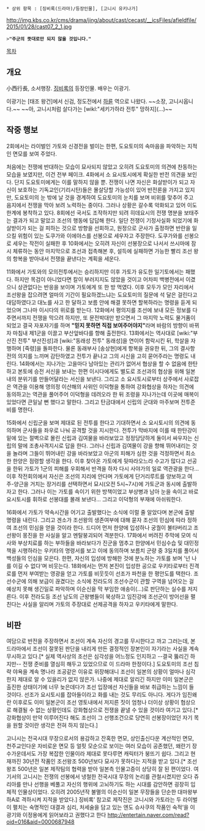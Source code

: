  * 상위 항목 : [징비록(드라마)/등장인물], [고니시 유키나가]

http://img.kbs.co.kr/cms/drama/jing/about/cast/cecast/__icsFiles/afieldfile/2015/01/28/cast07_2_1.jpg
 >'''"주군의 뜻대로만 되지 않을 것입니다."'''

[[목차]]

== 개요 ==
小西行長, 소서행장. [[징비록(드라마)|징비록]]의 등장인물. 배우는 이광기.

이광기는 [태조 왕건]에서 신검, 정도전에서 [[하륜(정도전)|하륜]] 역으로 나왔다. ~~소장, 고니시옵니다.~~ ~~아, 고니시처럼 살다가는 [wikl:"세키가하라 전투" 망하지](...)~~

== 작중 행보 ==
2회에서는 라이벌인 가토와 신경전을 벌이는 한편, 도요토미의 속마음을 파악하는 지적인 면모를 보여 주었다.

처음에는 전쟁에 반대하는 모습이 묘사되지 않았고 오히려 도요토미의 의견에 찬동하는 모습을 보였지만, 이건 전부 페이크. 4화에서 소 요시토시에게 확실한 반전 의견을 보인다. 단지 도요토미에게는 이를 말하지 않을 뿐. 전쟁이 나면 자신은 화살받이가 되고 자신이 보호하는 기독교인(기리시탄)들은 몰살당할 가능성이 있어 반전론을 가지고 있지만, 도요토미의 눈 밖에 날 것을 경계하여 도요토미의 눈치를 보며 비위를 맞추어 주고 음지에서 전쟁을 막아 보려 노력하는 중이다. 그러나 상황은 갈수록 악화되고 있어 이도 한계에 봉착하고 있다. 8회에선 국서도 조작하지만 되려 히데요시의 전쟁 명분을 보태주는 결과가 되고 말았고 조선의 행동에 답답해 한다. 일단 전쟁이 기정사실화 되었기에 화살받이가 되는 걸 피하는 것으로 방향을 선회하고, 원정으로 군사가 출정하면 반란을 일으킬 위험이 있는 도쿠가와 이에야스를 선봉으로 세우자고 주장한다. 도쿠가와를 선봉으로 세우는 작전이 실패한 후 10화에서는 오히려 자신이 선봉장으로 나서서 쓰시마에 잠시 체류하는 동안 마지막으로 조선과 접촉해본 후, 설득에 실패하면 가능한 빨리 조선 왕의 항복을 받아내서 전쟁을 끝낸다는 계획을 세운다. 

11화에서 가토와의 모의전투에서는 승리하지만 이후 가토가 유도한 일기토에서는 패했다. 하지만 목검이 아니었다면 칼이 부러지지도 않았을 것이고 어차피 백병전에서 이겼으니 상관없다는 반응을 보이며 가토에게 또 한 방 먹였다. 이후 모두가 모인 자리에서 조선왕을 잡으려면 얼마의 기간이 필요하겠느냐는 도요토미의 질문에 석 달은 걸린다고 대답하였다고 대노를 사고 한 달하고 보름 안에 해결 못하면 할복하라는 명령을 듣게 되었으며 그나마 이시다의 위로를 받는다. 12화에서 평의지를 조선에 보내 모든 정보를 다 주면서까지 전쟁을 막으려 하지만, 또 문전박대만 받으면서 그 마지막 노력도 물거품이 되었고 결국 자포자기를 하며 '''"믿지 못하면 직접 보여주어야지"'''라며 바람의 방향이 바뀌자 마침내 제1군을 이끌고 부산앞바다를 향해 출전한다. 13화에서는 역사대로 [wiki:"부산진 전투" 부산진성]과 [wiki:"동래성 전투" 동래성]을 연이어 함락시킨 뒤, 학살을 자행하며 [죽령]을 돌파한다. 물론 동래부사 [송상현]에게 항복을 권유한 뒤, 그의 결사항전의 의지를 느끼며 감탄하였고 전투가 끝나고 그의 시신을 고히 묻어주라는 명령도 내린다. 14화에서는 지나가는 고을마다 남아있는 관리가 없어서 협상을 할 수 없음에 한탄하고 본토에 승전 서신을 보내는 한편 이시다에게도 별도로 조선과의 협상을 위해 일본내의 분위기를 만들어달라는 서신을 보낸다. 그리고 소 요시토시로부터 상주에서 사로잡은 역관을 이용해 영의정 이산해의 사위인 이덕형을 통하여 강화협상을 하자는 의견에 동의하고는 역관을 풀어주어 이덕형을 데려오라 한 뒤 조령을 지나가는데 이곳에 매복이 있었다면 큰일날 뻔 했다고 말한다. 그리고 탄금대에서 신립의 군대와 마주보며 전투준비를 명한다. 

15화에서 신립군을 보며 제대로 된 전투를 한다고 기대하면서 소 요시토시의 의견에 동의하며 군사들을 좌우로 나눠 공격할 것을 지시한다. 전투가 막바지에 이를 때 한탄강이 밑에 있는 절벽으로 몰린 신립과 김여물을 바라보았고 정정당당하게 둘이서 싸우자는 신립의 말에 조총사격지시로 답을 한다. 그러나 신립과 김여물이 강을 향해 뛰어내리는 것을 놀라며 그들이 뛰어내린 강을 바라보았고 아군의 피해가 심한 것을 걱정하면서 최소한 한양은 점령할 생각을 한다. 이후 찾아온 가토에게 뒷따라오느라 수고가 많다고 선공을 한뒤 가토가 1군의 피해를 우회해서 반격을 하자 다시 사야가의 일로 역관광을 한다... 이후 작전회의에서 자신은 조선의 지리에 안다며 가토에게 단거리루트를 양보하고 여주-양근을 거치는 장거리를 선택하면서 묘시(오전 5시~7시)에 가토군과 동시에 출발하자고 한다. 그러나 이는 가토를 속이기 위한 방책이었고 부상병과 남아 눈을 속이고 바로 요시토시를 휘하로 선봉대를 몰래 보낸다... 그리고 이덕형의 부재에 아쉬워한다. 

16화에서 가토가 약속시간을 어기고 출발했다는 소식에 이럴 줄 알았다며 본군에 출발명령을 내린다. 그리고 겐소가 조선왕의 생존여부에 대해 묻자 조선의 민심에 따라 정하여 조선의 민심을 얻을 것이라 한다. 드디어 먼저 한양에 입성하나 궁궐이 불타버리고 조선왕이 몽진을 한 사실을 알고 멘탈붕괴되어 격분한다. 17화에서 버려진 주막에 모여 식사와 부상치료를 하는 부하들을 바라보다가 진군을 멈추고 한양에서 민심수습 및 대민정책을 시행하라는 우키타의 명령서를 보고 이에 동의하며 보름치 군량 중 3일치를 풀어서 백성들의 인심을 모은다. 한편, 자신의 입성에 방해한 것에 분노하는 가토를 보며 '넌 나를 이길 수 없다'며 비웃는다. 18화에서는 먼저 본진이 입성한 공으로 우키타로부터 진격로를 먼저 부여받는 영광을 얻고 가토를 비웃듯이 선조가 파천을 한 평안도를 택한다. 조선수군에 의해 보급이 끊겼다는 소식에 전라도의 조선수군이 관할 구역을 넘어오는 걸 예상치 못해 생긴일로 파악하며 이순신을 막 부임한 애송이(...)로 판단하는 실수를 저지른다. 이후 전라도등 조선 남도의 근왕병들이 북상하고 임진강에 조선군이 방어선을 펼친다는 사실을 알리며 가토의 주장대로 선제공격을 하자고 우키타에게 말한다.

== 비판 ==
여담으로 반전을 주장하면서 조선이 계속 자신의 경고를 무시한다고 까고 그러는데, 본 드라마에서 조선이 잘못된 판단을 내리게 만든 결정적인 장본인이 자기라는 사실을 계속 무시하고 있다.[* 실제 역사상의 조선은 심각성을 어느정도 인지하고 --결국 뚫리긴 하지만-- 전쟁 준비를 열심히 해두고 있었으므로 이 드라마 한정이다.] 도요토미의 조선 침략 야욕을 계속 명나라 조공같은 이유로 위장해대니 조선이 일본의 상황이 얼마나 심각한지 제대로 알 수 있을리가 없지 않은가. 나중에 제대로 알리긴 하지만 이미 일본군은 출진한 상태이기에 너무 늦은데다가 조선 입장에선 자신들을 바보 취급하는 느낌이 들 것이다. 선조가 요시토시를 잡아들이라고 화를 내는 것도 무리도 아니다. 게다가 임진왜란 이후로도 이미 일본군이 조선 영토내에서 저지른 짓이 엄청나 더이상 상황이 협상으로 해결될 수 없는 상황인데도 강화협상으로 전쟁을 끝낼 수 있을 것이라 여기고 있다.[* 강화협상이 만약 이루어진다 해도 조선이 그 선행조건으로 당연히 선봉장이었던 자기 목을 원할 것이란 생각은 전혀 하지 않는다.]

고니시는 전국시대 무장으로서의 용감하고 잔혹한 면모, 상인출신다운 계산적인 면모, 천주교인다운 자비로운 면모 등 얼핏 모순으로 보이는 여러 모습이 공존했던, 왜란기 장수가운데서도 가장 복잡한 인물이라 제대로 못다루면 캐릭터가 붕뜨기 쉽다. 그리고 현재까진 30년전 작품인 조선왕조 500년보다 묘사가 못하다는 지적을 받고 있다.[* 조선왕조 500년은 일본 제작팀의 협력을 받아 일본측 인물고증이 상당히 잘 된 편이었다. 여기서의 고니시는 전쟁의 선봉에서 냉철한 전국시대 무장의 논리를 관철시켰지만 오다 쥬리아를 만나 선행을 베풀고 자신의 행위에 고뇌하기도 하는 시대를 감안하면 굉장히 입체적 인물상이었다. 오히려 2005년작 불멸의 이순신이 일본 무장들을 단순한  대마왕부하A로 격하시켜 지적을 받았다.]  징비록’ 참고로 제작진은 고니시와 가토라는 두 라이벌이 펼치는 숙명적인 대결과 심리, 처세술을 담고 있는 엔도 슈사쿠의 작품인 숙적’을 이광기와 이정용에게 읽어보라고 권했다고 한다  http://entertain.naver.com/read?oid=016&aid=0000687948

